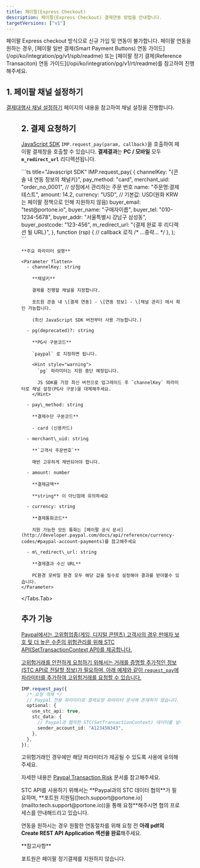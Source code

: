 ```yaml
---
title: 페이팔(Express Checkout)
description: 페이팔(Express Checkout) 결제연동 방법을 안내합니다.
targetVersions: ["v1"]
---
```



<Hint style="danger">
  페이팔 Express checkout 방식으로 신규 가입 및 연동이 불가합니다.
  페이팔 연동을 원하는 경우, [페이팔 일반 결제(Smart Payment Buttons) 연동 가이드](/opi/ko/integration/pg/v1/spb/readme)
  또는 [페이팔 정기 결제(Reference Transaciton) 연동 가이드](/opi/ko/integration/pg/v1/rt/readme)를 참고하여 진행해주세요.
</Hint>

## 1. 페이팔 채널 설정하기

[결제대행사 채널 설정하기](/opi/ko/integration/ready/readme#3-결제대행사-채널-설정하기) 페이지의 내용을 참고하여 채널 설정을 진행합니다.

<Figure src="/gitbook-assets/ko/screenshot 2022-06-03 1.01.05.png" />

## 2. 결제 요청하기

[JavaScript SDK](/sdk/ko/v1-sdk/javascript-sdk-old/readme) `IMP.request_pay(param, callback)`을 호출하여
페이팔 결제창을 호출할 수 있습니다. **결제결과**는 **PC / 모바일** 모두
**`m_redirect_url`** 리디렉션됩니다.

<Tabs>
  <Tabs.Tab title="인증결제창 요청">
    ```ts title="Javascript SDK"
    IMP.request_pay(
      {
        channelKey: "{콘솔 내 연동 정보의 채널키}",
        pay_method: "card",
        merchant_uid: "order_no_0001", // 상점에서 관리하는 주문 번호
        name: "주문명:결제테스트",
        amount: 14.2,
        currency: "USD", // 기본값: USD(원화 KRW는 페이팔 정책으로 인해 지원하지 않음)
        buyer_email: "test@portone.io",
        buyer_name: "구매자이름",
        buyer_tel: "010-1234-5678",
        buyer_addr: "서울특별시 강남구 삼성동",
        buyer_postcode: "123-456",
        m_redirect_url: "{결제 완료 후 리디렉션 될 URL}",
      },
      function (rsp) {
        // callback 로직
        /* ...중략... */
      },
    );
    ```

    **주요 파라미터 설명**

    <Parameter flatten>
      - channelKey: string

        **채널키**

        결제를 진행할 채널을 지정합니다.

        포트원 콘솔 내 \[결제 연동] - \[연동 정보] - \[채널 관리] 에서 확인 가능합니다.

        (최신 JavaScript SDK 버전부터 사용 가능합니다.)

      - pg(deprecated)?: string

        **PG사 구분코드**

        `paypal` 로 지정하면 됩니다.

        <Hint style="warning">
          `pg` 파라미터는 지원 중단 예정입니다.

          JS SDK를 가장 최신 버전으로 업그레이드 후 `channelKey` 파라미터로 채널 설정(PG사 구분)을 대체해주세요.
        </Hint>

      - pay\_method: string

        **결제수단 구분코드**

        - card (신용카드)

      - merchant\_uid: string

        **`고객사 주문번호`**

        매번 고유하게 채번되어야 합니다.

      - amount: number

        **결제금액**

        **string** 이 아닌점에 유의하세요

      - currency: string

        **결제통화코드**

        지원 가능한 모든 통화는 [페이팔 공식 문서](http://developer.paypal.com/docs/api/reference/currency-codes/#paypal-account-payments)를 참고해주세요

      - m\_redirect\_url: string

        **결제결과 수신 URL**

        PC환경 모바일 환경 모두 해당 값을 필수로 설정해야 결과를 받아볼수 있습니다.
    </Parameter>
  </Tabs.Tab>
</Tabs>

## 추가 기능 <a href="#additional-features" id="additional-features" />

Paypal에서는 고위험업종(게임, 디지털 콘텐츠) 고객사의 경우 판매자 보호 및 더 높은 수준의 위험관리를
위해 STC API(SetTransactionContext API)를 제공합니다.

고위험거래를 안전하게 요청하기 위해서는 거래를 증명할 추가적인 정보(STC API로 전달할 정보)가
필요하며, 아래 예제와 같이 `request_pay`에 파라미터를 추가하여 고위험거래를 요청할 수 있습니다.

```ts
IMP.request_pay({
  /* 요청 객체 */
  // Paypal 전용 파라미터로 결제요청 파라미터 문서에 존재하지 않습니다.
  optional: {
    use_stc_api: true,
    stc_data: {
      // Paypal과 협의한 STC(SetTransactionContext) 데이터를 넣어주세요.
      sender_account_id: "A12345N343",
    },
  },
});
```

고위험거래인 경우에만 해당 파라미터가 제공될 수 있도록 사용에 유의해주세요.

자세한 내용은 [Paypal Transaction Risk](http://developer.paypal.com/limited-release/raas/) 문서를 참고해주세요.

<Hint style="info">
  STC API를 사용하기 위해서는 **Paypal과의 STC 데이터 협의**가 필요하며,
  **포트원 지원팀([tech.support@portone.io](mailto:tech.support@portone.io))을 통해 요청**해주시면 협의 프로세스를 안내해드리고 있습니다.

  연동을 원하시는 경우 원활한 연동절차를 위해 요청 전 **아래 pdf의 Create REST API Application 섹션을 완료**해주세요.
</Hint>

<File src="/gitbook-assets/ko/STC Integration For DG.Gaming with Order v2 API.pdf" />

<Hint style="warning">
  **참고사항**

  포트원은 페이팔 정기결제를 지원하지 않습니다.
</Hint>
